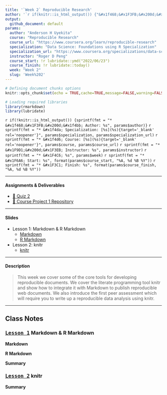 ```yaml
---
title: '`Week 2` Reproducible Research'
author: '`r if(knitr::is_html_output()) {"&#x1f468;&#x1F3FB;&#x200d;&#x1f4bb; Anderson H Uyekita"} else {NULL}`'
output:
  github_document: default
params:
  author: "Anderson H Uyekita"
  course: "Reproducible Research"
  course_url: "https://www.coursera.org/learn/reproducible-research"
  specialization: "Data Science: Foundations using R Specialization"
  specialization_url: "https://www.coursera.org/specializations/data-science-foundations-r"
  instructor: "Roger D Peng"
  course_start: !r lubridate::ymd("2022/06/23")
  course_finish: !r lubridate::today()
  week: "Week 2"
  slug: 'Week%202'
---
```


```r
# Defining document chunks options
knitr::opts_chunk$set(echo = TRUE,cache=TRUE,message=FALSE,warning=FALSE)

# Loading required libraries
library(rmarkdown)
library(lubridate)
```

`r if(!knitr::is_html_output()) {sprintf(fmt = "* &#x1f468;&#x1F3FB;&#x200d;&#x1f4bb; Author: %s", params$author)}`
`r sprintf(fmt = "* &#x1f4da; Specialization: [%s](%s){target='_blank' rel='noopener'}", params$specialization, params$specialization_url)`
`r sprintf(fmt = "* &#x1f4d6; Course: [%s](%s){target='_blank' rel='noopener'}", params$course, params$course_url)`
    `r sprintf(fmt = "* &#x1F9D1;&#x200d;&#x1F3EB; Instructor: %s", params$instructor)`
`r sprintf(fmt = "* &#x1F4C6; %s", params$week)`
    `r sprintf(fmt = "* &#x1F6A6; Start: %s", format(params$course_start, "%A, %d %B %Y"))`
    `r sprintf(fmt = "* &#x1F3C1; Finish: %s", format(params$course_finish, "%A, %d %B %Y"))`

--------------------------------------------------------------------------------

#### Assignments & Deliverables

* [&#x1F4DD; Quiz 2](./quiz-2_reproducible-research.md)
* [&#x1F680; Course Project 1 Repository](https://github.com/AndersonUyekita/reproducible-research_course-project-1)

--------------------------------------------------------------------------------

#### Slides

* Lesson 1: Markdown & R Markdown [](){id="lesson-1"}
    * [Markdown][l1_1]
    * [R Markdown][l1_2]
* Lesson 2: knitr [](){id="lesson-2"}
    * [knitr][l2_1]


[l1_1]: ./slides/2_1_1_markdown.pdf
[l1_2]: ./slides/2_1_2_r-markdown.pdf
[l2_1]: ./slides/2_2_knitr.pdf

--------------------------------------------------------------------------------

#### Description

> This week we cover some of the core tools for developing reproducible documents. We cover the literate programming tool knitr and show how to integrate it with Markdown to publish reproducible web documents. We also introduce the first peer assessment which will require you to write up a reproducible data analysis using knitr.

--------------------------------------------------------------------------------

## Class Notes

### [<kbd>Lesson 1</kbd>](#lesson-1) Markdown & R Markdown

**Markdown**


**R Markdown**


**Summary**


### [<kbd>Lesson 2</kbd>](#lesson-2) knitr

**Summary**
